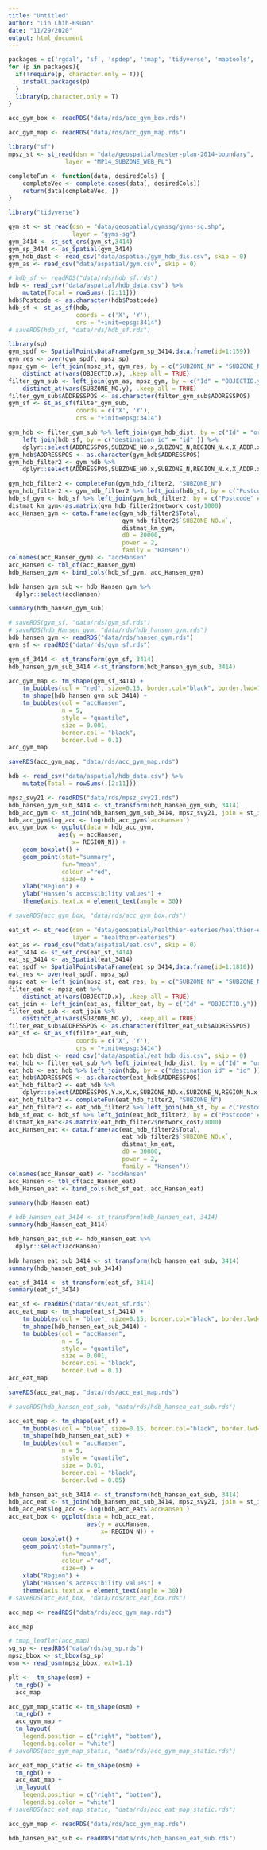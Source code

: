 ```yaml
---
title: "Untitled"
author: "Lin Chih-Hsuan"
date: "11/29/2020"
output: html_document
---
```

```r
packages = c('rgdal', 'sf', 'spdep', 'tmap', 'tidyverse', 'maptools', 'raster', 'spatstat','prettydoc','spData','sp','SpatialAcc','geosphere','dplyr')
for (p in packages){
  if(!require(p, character.only = T)){
    install.packages(p)
  }
  library(p,character.only = T)
}
```


```r
acc_gym_box <- readRDS("data/rds/acc_gym_box.rds")
```

```r
acc_gym_map <- readRDS("data/rds/acc_gym_map.rds")
```

```r
library("sf")
mpsz_st <- st_read(dsn = "data/geospatial/master-plan-2014-boundary",
                layer = "MP14_SUBZONE_WEB_PL")
```
```r
completeFun <- function(data, desiredCols) {
    completeVec <- complete.cases(data[, desiredCols])
    return(data[completeVec, ])
}
```

```r
library("tidyverse")
```

```r
gym_st <- st_read(dsn = "data/geospatial/gymssg/gyms-sg.shp",
                  layer = "gyms-sg")
gym_3414 <- st_set_crs(gym_st,3414)
gym_sp_3414 <- as_Spatial(gym_3414)
gym_hdb_dist <- read_csv("data/aspatial/gym_hdb_dis.csv", skip = 0)
gym_as <- read_csv("data/aspatial/gym.csv", skip = 0)
```

```r
# hdb_sf <- readRDS("data/rds/hdb_sf.rds")
hdb <- read_csv("data/aspatial/hdb_data.csv") %>%
    mutate(Total = rowSums(.[2:11]))
hdb$Postcode <- as.character(hdb$Postcode)
hdb_sf <- st_as_sf(hdb,
                   coords = c('X', 'Y'),
                   crs = "+init=epsg:3414")
# saveRDS(hdb_sf, "data/rds/hdb_sf.rds")
```

```r
library(sp)
gym_spdf <- SpatialPointsDataFrame(gym_sp_3414,data.frame(id=1:159))
gym_res <- over(gym_spdf, mpsz_sp)
mpsz_gym <- left_join(mpsz_st, gym_res, by = c("SUBZONE_N" = "SUBZONE_N")) %>%
    distinct_at(vars(OBJECTID.x), .keep_all = TRUE)
filter_gym_sub <- left_join(gym_as, mpsz_gym, by = c("Id" = "OBJECTID.y")) %>%
    distinct_at(vars(SUBZONE_NO.y), .keep_all = TRUE)
filter_gym_sub$ADDRESSPOS <- as.character(filter_gym_sub$ADDRESSPOS)
gym_sf <- st_as_sf(filter_gym_sub,
                   coords = c('X', 'Y'),
                   crs = "+init=epsg:3414")
```

```r
gym_hdb <- filter_gym_sub %>% left_join(gym_hdb_dist, by = c("Id" = "origin_id")) %>%
    left_join(hdb_sf, by = c("destination_id" = "id" )) %>%
    dplyr::select(ADDRESSPOS,SUBZONE_NO.x,SUBZONE_N,REGION_N.x,X_ADDR.x,Y_ADDR.x,network_cost,Postcode,Latitude,Longitude,Total)
gym_hdb$ADDRESSPOS <- as.character(gym_hdb$ADDRESSPOS)
gym_hdb_filter2 <- gym_hdb %>%
    dplyr::select(ADDRESSPOS,SUBZONE_NO.x,SUBZONE_N,REGION_N.x,X_ADDR.x,Y_ADDR.x,network_cost,Postcode,Latitude,Longitude,Total)
```

```r
gym_hdb_filter2 <- completeFun(gym_hdb_filter2, "SUBZONE_N")
gym_hdb_filter2 <- gym_hdb_filter2 %>% left_join(hdb_sf, by = c("Postcode" = "Postcode" ))
hdb_sf_gym <- hdb_sf %>% left_join(gym_hdb_filter2, by = c("Postcode" = "Postcode" ))
distmat_km_gym<-as.matrix(gym_hdb_filter2$network_cost/1000)
acc_Hansen_gym <- data.frame(ac(gym_hdb_filter2$Total,
                                gym_hdb_filter2$`SUBZONE_NO.x`,
                                distmat_km_gym,
                                d0 = 30000,
                                power = 2,
                                family = "Hansen"))
colnames(acc_Hansen_gym) <- "accHansen"
acc_Hansen <- tbl_df(acc_Hansen_gym)
hdb_Hansen_gym <- bind_cols(hdb_sf_gym, acc_Hansen_gym)
```

```r
hdb_hansen_gym_sub <- hdb_Hansen_gym %>%
  dplyr::select(accHansen)
```

```r
summary(hdb_hansen_gym_sub)
```

```r
# saveRDS(gym_sf, "data/rds/gym_sf.rds")
# saveRDS(hdb_Hansen_gym, "data/rds/hdb_hansen_gym.rds")
hdb_hansen_gym <- readRDS("data/rds/hansen_gym.rds")
gym_sf <- readRDS("data/rds/gym_sf.rds")
```

```r
gym_sf_3414 <- st_transform(gym_sf, 3414)
hdb_hansen_gym_sub_3414 <-st_transform(hdb_hansen_gym_sub, 3414)
```

```r
acc_gym_map <- tm_shape(gym_sf_3414) +
    tm_bubbles(col = "red", size=0.15, border.col="black", border.lwd=1) +
    tm_shape(hdb_hansen_gym_sub_3414) +
    tm_bubbles(col = "accHansen",
               n = 5,
               style = "quantile",
               size = 0.001,
               border.col = "black",
               border.lwd = 0.1)
acc_gym_map
```

```r
saveRDS(acc_gym_map, "data/rds/acc_gym_map.rds")
```


```r
hdb <- read_csv("data/aspatial/hdb_data.csv") %>%
    mutate(Total = rowSums(.[2:11]))
```

```r
mpsz_svy21 <- readRDS("data/rds/mpsz_svy21.rds")
hdb_hansen_gym_sub_3414 <- st_transform(hdb_hansen_gym_sub, 3414)
hdb_acc_gym <- st_join(hdb_hansen_gym_sub_3414, mpsz_svy21, join = st_intersects)
hdb_acc_gym$log_acc <- log(hdb_acc_gym$`accHansen`)
acc_gym_box <- ggplot(data = hdb_acc_gym,
              aes(y = accHansen,
                  x= REGION_N)) +
    geom_boxplot() +
    geom_point(stat="summary",
               fun="mean",
               colour ="red",
               size=4) +
    xlab("Region") +
    ylab("Hansen’s accessibility values") +
    theme(axis.text.x = element_text(angle = 30))
```

```r
# saveRDS(acc_gym_box, "data/rds/acc_gym_box.rds")
```

```r
eat_st <- st_read(dsn = "data/geospatial/healthier-eateries/healthier-eateries.shp",
                  layer = "healthier-eateries")
eat_as <- read_csv("data/aspatial/eat.csv", skip = 0)
eat_3414 <- st_set_crs(eat_st,3414)
eat_sp_3414 <- as_Spatial(eat_3414)
eat_spdf <- SpatialPointsDataFrame(eat_sp_3414,data.frame(id=1:1810))
eat_res <- over(eat_spdf, mpsz_sp)
mpsz_eat <- left_join(mpsz_st, eat_res, by = c("SUBZONE_N" = "SUBZONE_N"))
filter_eat <- mpsz_eat %>%
    distinct_at(vars(OBJECTID.x), .keep_all = TRUE)
eat_join <- left_join(eat_as, filter_eat, by = c("Id" = "OBJECTID.y"))
filter_eat_sub <- eat_join %>%
    distinct_at(vars(SUBZONE_NO.y), .keep_all = TRUE)
filter_eat_sub$ADDRESSPOS <- as.character(filter_eat_sub$ADDRESSPOS)
eat_sf <- st_as_sf(filter_eat_sub,
                   coords = c('X', 'Y'),
                   crs = "+init=epsg:3414")
eat_hdb_dist <- read_csv("data/aspatial/eat_hdb_dis.csv", skip = 0)
eat_hdb <- filter_eat_sub %>% left_join(eat_hdb_dist, by = c("Id" = "origin_id"))
eat_hdb <- eat_hdb %>% left_join(hdb, by = c("destination_id" = "id" ))
eat_hdb$ADDRESSPOS <- as.character(eat_hdb$ADDRESSPOS)
eat_hdb_filter2 <- eat_hdb %>%
    dplyr::select(ADDRESSPOS,Y.x,X.x,SUBZONE_NO.x,SUBZONE_N,REGION_N.x,X_ADDR.x,Y_ADDR.x,network_cost,Postcode,X.y,Y.y,Latitude,Longitude,Total)
eat_hdb_filter2 <- completeFun(eat_hdb_filter2, "SUBZONE_N")
eat_hdb_filter2 <- eat_hdb_filter2 %>% left_join(hdb_sf, by = c("Postcode" = "Postcode" ))
hdb_sf_eat <- hdb_sf %>% left_join(eat_hdb_filter2, by = c("Postcode" = "Postcode" ))
distmat_km_eat<-as.matrix(eat_hdb_filter2$network_cost/1000)
acc_Hansen_eat <- data.frame(ac(eat_hdb_filter2$Total,
                                eat_hdb_filter2$`SUBZONE_NO.x`,
                                distmat_km_eat,
                                d0 = 30000,
                                power = 2,
                                family = "Hansen"))
colnames(acc_Hansen_eat) <- "accHansen"
acc_Hansen <- tbl_df(acc_Hansen_eat)
hdb_Hansen_eat <- bind_cols(hdb_sf_eat, acc_Hansen_eat)
```
```r
summary(hdb_Hansen_eat)
```
```r
# hdb_Hansen_eat_3414 <- st_transform(hdb_Hansen_eat, 3414)
summary(hdb_Hansen_eat_3414)
```

```r
hdb_hansen_eat_sub <- hdb_Hansen_eat %>%
  dplyr::select(accHansen)
```

```r
hdb_hansen_eat_sub_3414 <- st_transform(hdb_hansen_eat_sub, 3414)
summary(hdb_hansen_eat_sub_3414)
```
```r
eat_sf_3414 <- st_transform(eat_sf, 3414)
summary(eat_sf_3414)
```


```r
eat_sf <- readRDS("data/rds/eat_sf.rds")
acc_eat_map <- tm_shape(eat_sf_3414) +
    tm_bubbles(col = "blue", size=0.15, border.col="black", border.lwd=1) +
    tm_shape(hdb_hansen_eat_sub_3414) +
    tm_bubbles(col = "accHansen",
               n = 5,
               style = "quantile",
               size = 0.001,
               border.col = "black",
               border.lwd = 0.1)
acc_eat_map
```
```r
saveRDS(acc_eat_map, "data/rds/acc_eat_map.rds")
```


```r
# saveRDS(hdb_hansen_eat_sub, "data/rds/hdb_hansen_eat_sub.rds")
```

```r
acc_eat_map <- tm_shape(eat_sf) +
    tm_bubbles(col = "blue", size=0.15, border.col="black", border.lwd=1) +
    tm_shape(hdb_hansen_eat_sub) +
    tm_bubbles(col = "accHansen",
               n = 5,
               style = "quantile",
               size = 0.01,
               border.col = "black",
               border.lwd = 0.05)
```

```r
hdb_hansen_eat_sub_3414 <- st_transform(hdb_hansen_eat_sub, 3414)
hdb_acc_eat <- st_join(hdb_hansen_eat_sub_3414, mpsz_svy21, join = st_intersects)
hdb_acc_eat$log_acc <- log(hdb_acc_eat$`accHansen`)
acc_eat_box <- ggplot(data = hdb_acc_eat,
                      aes(y = accHansen,
                          x= REGION_N)) +
    geom_boxplot() +
    geom_point(stat="summary",
               fun="mean",
               colour ="red",
               size=4) +
    xlab("Region") +
    ylab("Hansen’s accessibility values") +
    theme(axis.text.x = element_text(angle = 30))
# saveRDS(acc_eat_box, "data/rds/acc_eat_box.rds")
```

```r
acc_map <- readRDS("data/rds/acc_gym_map.rds")
```

```r
acc_map
```

```r
# tmap_leaflet(acc_map)
sg_sp <- readRDS("data/rds/sg_sp.rds")
mpsz_bbox <- st_bbox(sg_sp)
osm <- read_osm(mpsz_bbox, ext=1.1)
```

```r
plt <-  tm_shape(osm) +
  tm_rgb() +
  acc_map
```

```r
acc_gym_map_static <- tm_shape(osm) +
  tm_rgb() +
  acc_gym_map +
  tm_layout(
    legend.position = c("right", "bottom"),
    legend.bg.color = "white")
# saveRDS(acc_gym_map_static, "data/rds/acc_gym_map_static.rds")
```

```r
acc_eat_map_static <- tm_shape(osm) +
  tm_rgb() +
  acc_eat_map +
  tm_layout(
    legend.position = c("right", "bottom"),
    legend.bg.color = "white")
# saveRDS(acc_eat_map_static, "data/rds/acc_eat_map_static.rds")
```

```r
acc_gym_map <- readRDS("data/rds/acc_gym_map.rds")
```

```r
hdb_hansen_eat_sub <- readRDS("data/rds/hdb_hansen_eat_sub.rds")
```

